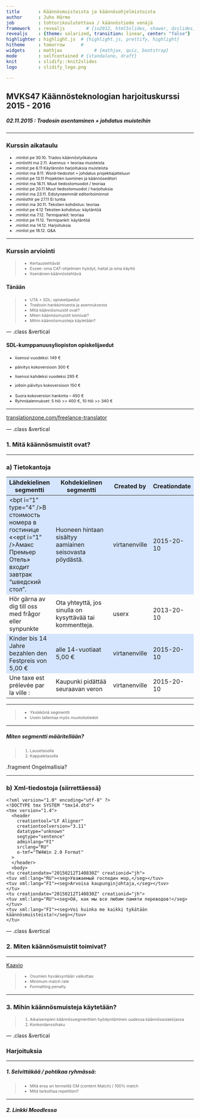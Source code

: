 ```yaml
---
title       : Käännösmuisteista ja käännösohjelmistoista
author      : Juho Härme
job         : tohtorikoulutettava / käännöstiede venäjä
framework   : revealjs        # {io2012, html5slides, shower, dzslides, ...}
revealjs    : {theme: solarized, transition: linear, center: "false"}
highlighter : highlight.js  # {highlight.js, prettify, highlight}
hitheme     : tomorrow      # 
widgets     : mathjax            # {mathjax, quiz, bootstrap}
mode        : selfcontained # {standalone, draft}
knit        : slidify::knit2slides
logo        : slidify_logo.png

---
```


<style>
.reveal h2{
    padding-bottom: 20px;
}

p { text-align: left;
}

li.fragment.visible, li {
    font-size: 78%;
}

li.minlist{
font-size:69%; 
color:darkgrey;}

li.minlisthlr{font-size:69%;
color:rgb(247, 131, 131);
}

li.minlisthl{font-size:69%;}


.reveal a:not(.image) {
text-decoration:underline;
}

.coldiv {width:47%;float:left;}
.coldiv2 {float:left;width:30%;}

.rowdiv {width:100%;clear:left;}

.reveal section img { background:none; border:none; box-shadow:none; }

p.smaller {font-size:70%;}


table { 
width: 100%;
}


table tr:nth-child(2n+1) { /* background: #E8F2FF; */ background: #D5E5FD; }

.reveal table th, .reveal table td {

font-size:55%;

}

</style>

<script src="http://ajax.googleapis.com/ajax/libs/jquery/1.9.1/jquery.min.js"></script>

## MVKS47 Käännösteknologian harjoituskurssi 2015 - 2016

##### 02.11.2015 : Tradosin asentaminen + johdatus muisteihin

--- 

### Kurssin aikataulu


- .minlist pe 30.10. Trados käännöstyökaluna
- .minlisthl ma 2.11.  Asennus + teoriaa muisteista
- .minlist pe 6.11 Käytännön harjoituksia muisteista
- .minlist ma 9.11. Word-tiedostot + johdatus projektiajatteluun
- .minlist pe 13.11 Projektien luominen ja käännöseditori
- .minlist ma 16.11. Muut tiedostomuodot / teoriaa
- .minlist pe 20.11 Muut tiedostomuodot / harjoituksia
- .minlist ma 23.11. Edistyneemmät editoritoiminnot
- .minlisthlr pe 27.11 Ei tuntia
- .minlist ma 30.11. Tekstien kohdistus: teoriaa
- .minlist pe 4.12 Tekstien kohdistus: käytäntöä
- .minlist ma 7.12. Termipankit: teoriaa
- .minlist pe 11.12. Termipankit: käytäntöä
- .minlist ma 14.12. Harjoituksia
- .minlist pe 18.12. Q&A

---

### Kurssin arviointi

>- Kertaustehtävät 
>- Essee: oma CAT-ohjelmien hyödyt, haitat ja oma käyttö
>- Itsenäinen käännöstehtävä

#### Tänään

>- UTA + SDL: opiskelijaedut
>- Tradosin hankkimisesta ja asennuksesta
>- Mitä käännösmuistit ovat?
>- Miten käännösmuistit toimivat?
>- Mihin käännösmuisteja käytetään?

--- .class &vertical

#### SDL-kumppanuusyliopiston opiskelijaedut

<div class="fragment">

- lisenssi vuodeksi: 149 €
- päivitys kokoversioon 300 €


- lisenssi kahdeksi vuodeksi 295 €
- jolloin päivitys kokoversioon 150 €

</div>

<div class="fragment">

- Suora kokoversion hankinta – 450 €
- Ryhmäalennukset: 5 hlö >> 400 €, 10 hlö >> 340 €

</div>

***

[translationzone.com/freelance-translator](http://www.translationzone.com/freelance-translator.html)

--- .class &vertical


### 1. Mitä käännösmuistit ovat?

***

### a) Tietokantoja


<b>Lähdekielinen segmentti</b>                                                                                                                                                                    | <b>Kohdekielinen segmentti</b>                            | <b>Created by</b> | <b>Creationdate</b>
-------------------------                                                                                                                                                                         | --------------------------------------------------------- | ------------      | --------------
\<bpt i="1" type="4" /\>В стоимость номера в гостинице «\<ept i="1" /\><bpt i="2" type="5" />Амакс<ept i="2" /><bpt i="3" type="6" /> Премьер Отель» входит завтрак "шведский стол".<ept i="3" /> | Huoneen hintaan sisältyy aamiainen seisovasta pöydästä.   | virtanenville     | 2015-20-10
 Hör gärna av dig till oss med frågor eller synpunkte                                                                                                                                             | Ota yhteyttä, jos sinulla on kysyttävää tai kommentteja.  | userx             | 2013-20-10
 Kinder bis 14 Jahre bezahlen den Festpreis von 5,00 €                                                                                                                                            | alle 14-vuotiaat 5,00 €                                   | virtanenville     | 2015-20-10
 Une taxe est prélevée par la ville :                                                                                                                                                             | Kaupunki pidättää seuraavan veron                         | virtanenville     | 2015-20-10

***

>- Yksikkönä segmentti
>- Usein tallentaa myös muotoilutiedot

***

##### Miten segmentti määritellään?

>1. Lausetasolla
>2. Kappaletasolla

.fragment Ongelmallisia?

***

### b) Xml-tiedostoja (siirrettäessä)


```
<?xml version="1.0" encoding="utf-8" ?>
<!DOCTYPE tmx SYSTEM "tmx14.dtd">
<tmx version="1.4">
  <header
    creationtool="LF Aligner"
    creationtoolversion="3.11"
    datatype="unknown"
    segtype="sentence"
    adminlang="FI"
    srclang="RU"
    o-tmf="TW4Win 2.0 Format"
  >
  </header>
  <body>
<tu creationdate="20150212T140830Z" creationid="jh">
<tuv xml:lang="RU"><seg>Уважаемый господин мэр,</seg></tuv>
<tuv xml:lang="FI"><seg>Arvoisa kaupunginjohtaja,</seg></tuv>
</tu>
<tu creationdate="20150212T140830Z" creationid="jh">
<tuv xml:lang="RU"><seg>Ой, как мы все любим памяти переводов!</seg></tuv>
<tuv xml:lang="FI"><seg>Voi kuinka me kaikki tykätään käännösmuisteista!</seg></tuv>
</tu>

```

--- .class &vertical

### 2. Miten käännösmuistit toimivat?

***

[Kaavio](trados_muisti_kaavio.html)

>- Osumien hyväksyntään vaikuttaa:
>- Minimum match rate
>- Formatting penalty

---

### 3. Mihin käännösmuisteja käytetään?

>1. Aikaisempien käännössegmenttien hyödyntäminen uudessa käännösasiakirjassa
>2. Konkordanssihaku


--- .class &vertical

### Harjoituksia

***

##### 1. Selvittäkää / pohtikaa ryhmässä:

>- Mitä eroa on termeillä CM (content Match) / 100% match
>- Mitä tarkoittaa repetition?

***

##### 2. Linkki Moodlessa


<script>
$('ol.incremental li').addClass('fragment')//note to anyone reading this code, you may need to change to ul from ol depending on ordered vs unordered list
$('ul.incremental li').addClass('fragment')//note to anyone reading this code, you may need to change to ul from ol depending on ordered vs unordered list
</script>

